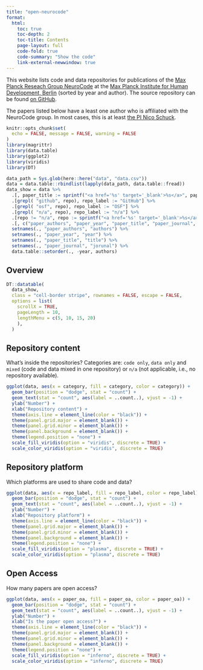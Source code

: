 ```yaml
---
title: "open-neurocode"
format: 
  html:
    toc: true
    toc-depth: 2
    toc-title: Contents
    page-layout: full
    code-fold: true
    code-summary: "Show the code"
    link-external-newwindow: true
---
```


This website lists code and data repositories for publications of the [Max Planck Reseach Group NeuroCode](https://www.mpib-berlin.mpg.de/research/research-groups/mprg-neurocode) at the [Max Planck Institute for Human Development, Berlin](https://www.mpib-berlin.mpg.de/en) (sorted by year and author).
The source repository can be found [on GitHub](https://github.com/lnnrtwttkhn/open-neurocode).

The papers listed below have a least one author who is affiliated with the NeuroCode group.
In most cases, this is at least [the PI Nico Schuck](https://www.mpib-berlin.mpg.de/staff/nicolas-schuck).

```r
knitr::opts_chunk$set(
  echo = FALSE, message = FALSE, warning = FALSE
)
library(magrittr)
library(data.table)
library(ggplot2)
library(viridis)
library(DT)
```

```r
data_path = Sys.glob(here::here("data", "data.csv"))
data = data.table::rbindlist(lapply(data_path, data.table::fread))
data_show = data %>%
  .[, paper_title := sprintf("<a href='%s' target='_blank'>%s</a>", paper_doi, paper_title)] %>%
  .[grepl( "github", repo), repo_label := "GitHub"] %>%
  .[grepl( "osf", repo), repo_label := "OSF"] %>%
  .[grepl( "n/a", repo), repo_label := "n/a"] %>%
  .[repo != "n/a", repo := sprintf("<a href='%s' target='_blank'>%s</a>", repo, repo_label)] %>%
  .[, c("paper_authors", "paper_year", "paper_title", "paper_journal", "repo", "category")] %>%
  setnames(., "paper_authors", "authors") %>%
  setnames(., "paper_year", "year") %>%
  setnames(., "paper_title", "title") %>%
  setnames(., "paper_journal", "jorunal") %>%
  data.table::setorder(., -year, authors)
```

## Overview

```r
DT::datatable(
  data_show,
  class = "cell-border stripe", rownames = FALSE, escape = FALSE,
  options = list(
    scrollX = TRUE,
    pageLength = 10,
    lengthMenu = c(5, 10, 15, 20)
    ),
  ) 
```

## Repository content

What's inside the repositories?
Categories are: `code only`, `data only` and `mixed` (code and data mixed in one repository) or `n/a` (not applicable, i.e., no repository available).

```r
ggplot(data, aes(x = category, fill = category, color = category)) +
  geom_bar(position = "dodge", stat = "count") +
  geom_text(stat = "count", aes(label = ..count..), vjust = -1) +
  ylab("Number") +
  xlab("Repository content") +
  theme(axis.line = element_line(color = "black")) +
  theme(panel.grid.major = element_blank()) +
  theme(panel.grid.minor = element_blank()) +
  theme(panel.background = element_blank()) +
  theme(legend.position = "none") +
  scale_fill_viridis(option = "viridis", discrete = TRUE) +
  scale_color_viridis(option = "viridis", discrete = TRUE)
```

## Repository platform

Which platforms are used to share code and data?

```r
ggplot(data, aes(x = repo_label, fill = repo_label, color = repo_label)) +
  geom_bar(position = "dodge", stat = "count") +
  geom_text(stat = "count", aes(label = ..count..), vjust = -1) +
  ylab("Number") +
  xlab("Repository platform") +
  theme(axis.line = element_line(color = "black")) +
  theme(panel.grid.major = element_blank()) +
  theme(panel.grid.minor = element_blank()) +
  theme(panel.background = element_blank()) +
  theme(legend.position = "none") +
  scale_fill_viridis(option = "plasma", discrete = TRUE) +
  scale_color_viridis(option = "plasma", discrete = TRUE)
```

## Open Access

How many papers are open access?

```r
ggplot(data, aes(x = paper_oa, fill = paper_oa, color = paper_oa)) +
  geom_bar(position = "dodge", stat = "count") +
  geom_text(stat = "count", aes(label = ..count..), vjust = -1) +
  ylab("Number") +
  xlab("Is the paper open access?") +
  theme(axis.line = element_line(color = "black")) +
  theme(panel.grid.major = element_blank()) +
  theme(panel.grid.minor = element_blank()) +
  theme(panel.background = element_blank()) +
  theme(legend.position = "none") +
  scale_fill_viridis(option = "inferno", discrete = TRUE) +
  scale_color_viridis(option = "inferno", discrete = TRUE)
```
